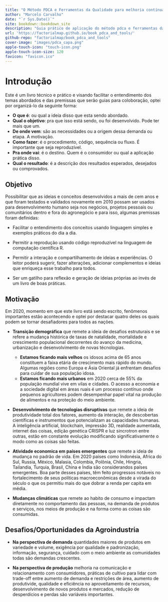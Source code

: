 ```yaml
--- 
title: "O Método PDCA e Ferramentas da Qualidade para melhoria contínua"
author: "Marcelo Carvalho"
date: "`r Sys.Date()`"
site: bookdown::bookdown_site
description: "Guia prático de aplicação do método pdca e ferramentas da qualidade em projetos de melhoria contínua de processos"
url: 'https://factorialmap.github.io/book_pdca_and_tools/'
github-repo: "factorialmap/book_pdca_and_tools"
cover-image: "images/pdca_capa.png"
apple-touch-icon: "touch-icon.png"
apple-touch-icon-size: 120
favicon: "favicon.ico"
---
```


# Introdução {-}

Este é um livro técnico e prático e visando facilitar o entendimento dos temas abordados e das premissas que serão guias para coloboração, optei por organizá-lo da seguinte forma:

- **O que é**: ou qual a ideia disso que esta sendo abordado.
- **Qual o objetivo**: pra que isso está sendo, ou foi desenvolvido. Pode ter mais que um.
- **De onde vem**: são as necessidades ou a origem dessa demanda ou etapa. A motivação.
- **Como fazer**: é o procedimento, código, sequência ou fluxo. É importante que seja reproduzível.
- **Pra onde vai**: é o destino. Quem é o consumidor ou qual a aplicação prática disso.
- **Qual o resultado**: é a descrição dos resultados esperados, desejados ou comprovados.


## Objetivo {-}

Possibilitar que as ideias e conceitos desenvolvidos a mais de cem anos e que foram testados e validados novamente em 2010 possam ser usados para desenvolvimento humano seja nos negócios, projetos pessoais ou comunitários dentro e fora do agronegócio e para isso, algumas premissas foram definidas:

- Facilitar o entendimento dos conceitos usando linguagem simples e exemplos práticos do dia a dia.

- Permitir a reprodução usando código reproduzível na linguagem de computação científica R.

- Permitir a interação e compartilhamento de ideias e experiências. O leitor poderá sugerir,  fazer alterações, adicionar complementos e ideias que enriqueça esse trabalho para todos.

- Ser um gatilho para reflexão e geração de ideias próprias ao invés de um livro de boas práticas.

## Motivação {-}

Em 2020, momento em que este livro está sendo escrito, fenômenos importantes estão acontecendo e optei por destacar quatro deles os quais podem se tornar desafiadores para todos as nações.

- **Transição demográfica** que remete a ideia de desafios estruturais e se refere a mudança histórica de taxas de natalidade, mortalidade e crescimento populacional decorrentes do avanço da medicina, urbanização e desenvolvimento de novas técnologias.
  - **Estamos ficando mais velhos** os idosos acima de 65 anos constituem a faixa etária de crescimento mais rápido do mundo. Algumas regiões como Europa e Ásia Oriental já enfrentam desafios para cuidar de sua população idosa.
  - **Estamos ficando mais urbanos** em 2020 cerca de 55% da população mundial vive em vilas e cidades. O acesso a economia e a sociedade digital em áreas ruais é um processo contínuo onde pequenos agricultores podem desempenhar papel vital na produção de alimentos e na proteção do meio ambiente.
  
- **Desenvolvimento de tecnologias disruptivas** que remete a ideia de produtividade total dos fatores, aumento da interação, de descobertas científicas e instrumentos que potencializam as capacidades humanas. A inteligência artificial, blockchain, impressão 3D, realidade aumentada, internet das coisas, edição genética CRISPR e luz sincrotron entre outras, estão em constante evolução modificando significativamente o modo como as coisas são feitas. 

- **Atividade economica em países emergentes**  que remete a ideia de mudança no padrão de vida. Em 2020 países como Indonésia, Africa do Sul, Russia, México, Malasia, Colombia, Polônia, Chile, Hingria, Tailandia, Turquia, Brasil, China e Índia são considerandos países emergentes. Boa parte desses países, têm feito progressos notáveis no fortalecimento de seus políticas macroeconômicas desde a virada do século o que os permitiu mais do que dobrar a renda per capita em média. 

- **Mudanças climáticas** que remete ao habito de consumo e impactam diretamente no comportamento das pessoas, na demanda de produtos e serviços, nos meios de produção e na forma como as coisas são consumidas.

## Desafios/Oportunidades da Agroindustria {-}

- **Na perspectiva de demanda** quantidades maiores de produtos em variedade e volume, exigência por qualidade e padronização, informação, segurança, cuidado com o meio ambiente as comunidades todas são demandas crescentes.

- **Na perspectiva de produção** melhoria na comunicação e relacionamento com consumidores, práticas de cultivo para lidar com trade-off entre aumento de demanda e restrições de área, aumento de produtivide, qualidade e  eficiência no aproveitamento de recursos, desenvolvimento de novos produtos e mercados, redução de desperdícios e perdas são variáveis importantes.